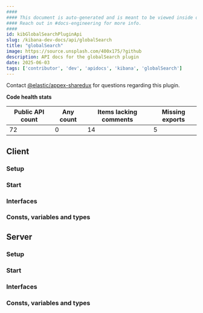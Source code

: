 ```yaml
---
####
#### This document is auto-generated and is meant to be viewed inside our experimental, new docs system.
#### Reach out in #docs-engineering for more info.
####
id: kibGlobalSearchPluginApi
slug: /kibana-dev-docs/api/globalSearch
title: "globalSearch"
image: https://source.unsplash.com/400x175/?github
description: API docs for the globalSearch plugin
date: 2025-06-03
tags: ['contributor', 'dev', 'apidocs', 'kibana', 'globalSearch']
---
```




Contact [@elastic/appex-sharedux](https://github.com/orgs/elastic/teams/appex-sharedux) for questions regarding this plugin.

**Code health stats**

| Public API count  | Any count | Items lacking comments | Missing exports |
|-------------------|-----------|------------------------|-----------------|
| 72 | 0 | 14 | 5 |

## Client

### Setup
<DocDefinitionList data={[globalSearchObj.client.setup]}/>

### Start
<DocDefinitionList data={[globalSearchObj.client.start]}/>

### Interfaces
<DocDefinitionList data={globalSearchObj.client.interfaces}/>

### Consts, variables and types
<DocDefinitionList data={globalSearchObj.client.misc}/>

## Server

### Setup
<DocDefinitionList data={[globalSearchObj.server.setup]}/>

### Start
<DocDefinitionList data={[globalSearchObj.server.start]}/>

### Interfaces
<DocDefinitionList data={globalSearchObj.server.interfaces}/>

### Consts, variables and types
<DocDefinitionList data={globalSearchObj.server.misc}/>

